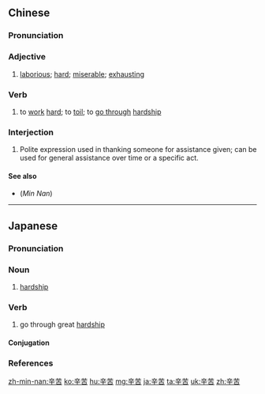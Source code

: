 ==Chinese==
{{zh-forms}}

===Pronunciation===
{{zh-pron
|m=xīnkǔ
|c=san1 fu2
|h=pfs=sîn-khú
|mn=sin-khó͘
|ma=Zh-xīnkǔ.ogg
|cat=a,v,intj
}}

===Adjective===
{{zh-adj}}

# [[laborious]]; [[hard]]; [[miserable]]; [[exhausting]]

===Verb===
{{zh-verb}}

# to [[work]] [[hard]]; to [[toil]]; to [[go through]] [[hardship]]
#: {{zh-x|辛苦 一輩子{zi}|to '''work hard''' all one's life}}

===Interjection===
{{zh-interj}}

# Polite expression used in thanking someone for assistance given; can be used for general assistance over time or a specific act.
#: {{zh-x|你 辛苦 了！|Thanks for your trouble!}}

====See also====
* (''Min Nan'') {{zh-l|艱苦|tr=[[kan-khó͘]]}}

{{zh-cat|Beginning}}

----

==Japanese==
{{ja-kanjitab|しん|く|yomi=o}}

===Pronunciation===
{{ja-pron|yomi=o|しんく|acc=1|acc_ref=DJR}}

===Noun===
{{ja-noun|しんく}}

# [[hardship]]

===Verb===
{{ja-verb-suru|しんく}}

# go through great [[hardship]]

====Conjugation====
{{ja-suru|しんく}}

===References===
<references/>

[[zh-min-nan:辛苦]]
[[ko:辛苦]]
[[hu:辛苦]]
[[mg:辛苦]]
[[ja:辛苦]]
[[ta:辛苦]]
[[uk:辛苦]]
[[zh:辛苦]]